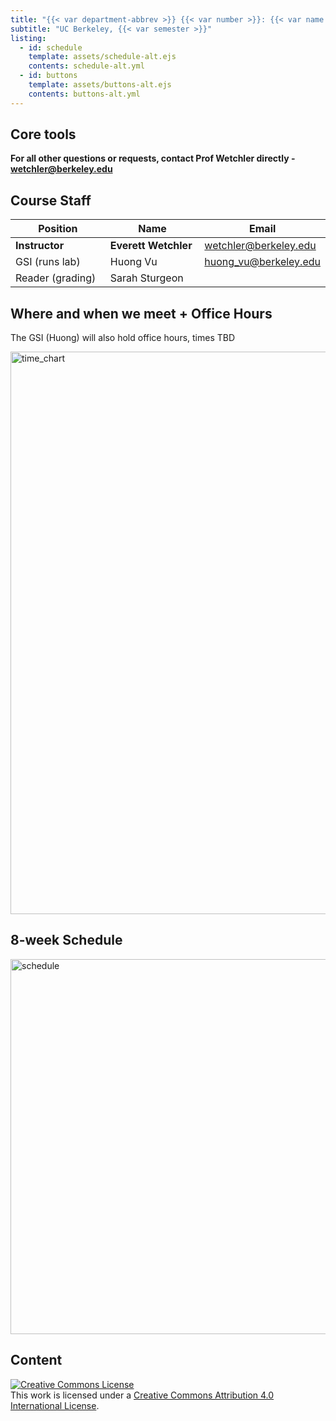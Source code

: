 ```yaml
---
title: "{{< var department-abbrev >}} {{< var number >}}: {{< var name >}}"
subtitle: "UC Berkeley, {{< var semester >}}"
listing:
  - id: schedule
    template: assets/schedule-alt.ejs
    contents: schedule-alt.yml
  - id: buttons
    template: assets/buttons-alt.ejs
    contents: buttons-alt.yml
---
```


## Core tools

::: {#buttons}
:::
<b>For all other questions or requests, contact Prof Wetchler directly - <a href="mailto:wetchler@berkeley.edu?subject=STAT%20C131A">wetchler@berkeley.edu</a></b>

## Course Staff

| Position | Name | Email |
| --- | --- | --- |
| **Instructor** | **Everett Wetchler** | <a href="mailto:wetchler@berkeley.edu?subject=STAT%20C131A">wetchler@berkeley.edu</a> |
| GSI (runs lab) | Huong Vu | <a href="mailto:huong_vu@berkeley.edu?subject=STAT%20C131A">huong_vu@berkeley.edu</a> |
| Reader (grading) | Sarah Sturgeon | |

## Where and when we meet + Office Hours

The GSI (Huong) will also hold office hours, times TBD

<img src="assets/time_chart.png" alt="time_chart" width="900"/>

## 8-week Schedule

<img src="assets/stat_c131a_schedule_summer25.png" alt="schedule" width="600"/>

## Content

::: {#schedule}
:::

<a rel="license" href="http://creativecommons.org/licenses/by/4.0/"><img src="https://i.creativecommons.org/l/by/4.0/88x31.png" alt="Creative Commons License" style="border-width:0"/></a><br />This work is licensed under a <a rel="license" href="http://creativecommons.org/licenses/by/4.0/">Creative Commons Attribution 4.0 International License</a>.
